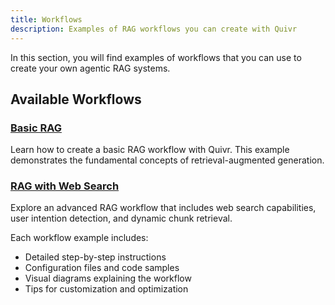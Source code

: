 ```yaml
---
title: Workflows
description: Examples of RAG workflows you can create with Quivr
---
```


In this section, you will find examples of workflows that you can use to create your own agentic RAG systems.

## Available Workflows

### [Basic RAG](/open-source/workflows/examples/basic_rag)
Learn how to create a basic RAG workflow with Quivr. This example demonstrates the fundamental concepts of retrieval-augmented generation.

### [RAG with Web Search](/open-source/workflows/examples/rag_with_web_search)
Explore an advanced RAG workflow that includes web search capabilities, user intention detection, and dynamic chunk retrieval.

Each workflow example includes:
- Detailed step-by-step instructions
- Configuration files and code samples
- Visual diagrams explaining the workflow
- Tips for customization and optimization
